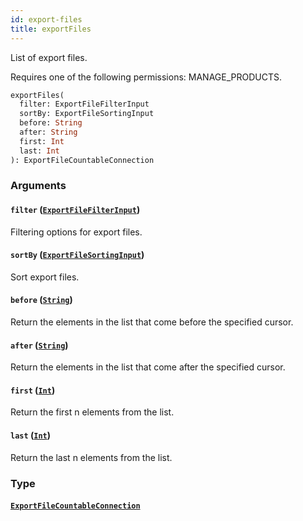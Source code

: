 ```yaml
---
id: export-files
title: exportFiles
---
```



List of export files.

Requires one of the following permissions: MANAGE_PRODUCTS.

```graphql
exportFiles(
  filter: ExportFileFilterInput
  sortBy: ExportFileSortingInput
  before: String
  after: String
  first: Int
  last: Int
): ExportFileCountableConnection
```


### Arguments

#### `filter` ([`ExportFileFilterInput`](../../../developer/api-reference/inputs/export-file-filter-input))

Filtering options for export files.


#### `sortBy` ([`ExportFileSortingInput`](../../../developer/api-reference/inputs/export-file-sorting-input))

Sort export files.


#### `before` ([`String`](../../../developer/api-reference/scalars/string))

Return the elements in the list that come before the specified cursor.


#### `after` ([`String`](../../../developer/api-reference/scalars/string))

Return the elements in the list that come after the specified cursor.


#### `first` ([`Int`](../../../developer/api-reference/scalars/int))

Return the first n elements from the list.


#### `last` ([`Int`](../../../developer/api-reference/scalars/int))

Return the last n elements from the list.


### Type

#### [`ExportFileCountableConnection`](../../../developer/api-reference/objects/export-file-countable-connection) 






